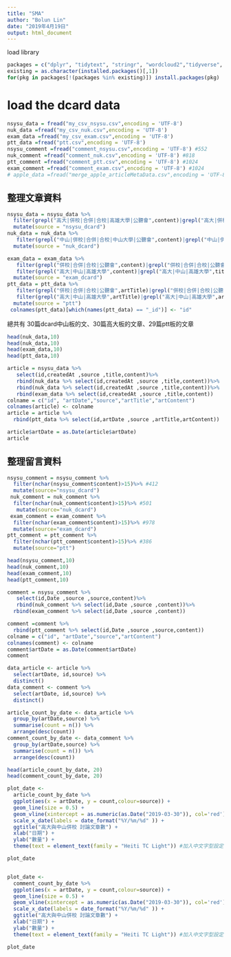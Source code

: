 ```yaml
---
title: "SMA"
author: "Bolun Lin"
date: "2019年4月19日"
output: html_document
---
```

load library
```r
packages = c("dplyr", "tidytext", "stringr", "wordcloud2","tidyverse",'knitr','kableExtra', "ggplot2",'readr','data.table','reshape2','wordcloud','tidyr','scales','jiebaR','sentimentr','htmltools')
existing = as.character(installed.packages()[,1])
for(pkg in packages[!(packages %in% existing)]) install.packages(pkg)
```


# load the dcard data
```r
nsysu_data = fread("my_csv_nsysu.csv",encoding = 'UTF-8')
nuk_data =fread("my_csv_nuk.csv",encoding = 'UTF-8')
exam_data =fread("my_csv_exam.csv",encoding = 'UTF-8')
ptt_data =fread("ptt.csv",encoding = 'UTF-8')
nsysu_comment =fread("comment_nsysu.csv",encoding = 'UTF-8') #552
nuk_comment =fread("comment_nuk.csv",encoding = 'UTF-8') #818
ptt_comment =fread("comment_ptt.csv",encoding = 'UTF-8') #1024
exam_comment =fread("comment_exam.csv",encoding = 'UTF-8') #1024
# apple_data =fread("merge_apple_articleMetaData.csv",encoding = 'UTF-8') #蘋果資料不佳
```

## 整理文章資料
```r
nsysu_data = nsysu_data %>%
  filter(grepl("高大|併校|合併|合校|高雄大學|公聽會",content)|grepl("高大|併校|合併|合校|高雄大學|公聽會",title))%>%
  mutate(source = "nsysu_dcard")
nuk_data = nuk_data %>%
   filter(grepl("中山|併校|合併|合校|中山大學|公聽會",content)|grepl("中山|併校|合併|合校|中山大學|公聽會",title)) %>%
  mutate(source = "nuk_dcard")

exam_data = exam_data %>%
   filter(grepl("併校|合併|合校|公聽會",content)|grepl("併校|合併|合校|公聽會",title)) %>%
   filter(grepl("高大|中山|高雄大學",content)|grepl("高大|中山|高雄大學",title)) %>%
  mutate(source = "exam_dcard")
ptt_data = ptt_data %>%
   filter(grepl("併校|合併|合校|公聽會",artTitle)|grepl("併校|合併|合校|公聽會",artContent)) %>%
   filter(grepl("高大|中山|高雄大學",artTitle)|grepl("高大|中山|高雄大學",artContent)) %>%
  mutate(source = "ptt")
 colnames(ptt_data)[which(names(ptt_data) == "_id")] <- "id"
```
 總共有 30篇dcard中山板的文、30篇高大板的文章、29篇ptt板的文章
 
```r
head(nuk_data,10)
head(nuk_data,10)
head(exam_data,10)
head(ptt_data,10)
``` 
 
 
 
```r
article = nsysu_data %>%
   select(id,createdAt ,source ,title,content)%>% 
   rbind(nuk_data %>% select(id,createdAt ,source ,title,content))%>%
   rbind(nuk_data %>% select(id,createdAt ,source ,title,content))%>%
   rbind(exam_data %>% select(id,createdAt ,source ,title,content))
colname = c("id", "artDate","source","artTitle","artContent")
colnames(article) <- colname
article = article %>%
  rbind(ptt_data %>% select(id,artDate ,source ,artTitle,artContent))

article$artDate = as.Date(article$artDate)
article
```
## 整理留言資料
```r
nsysu_comment = nsysu_comment %>%
  filter(nchar(nsysu_comment$content)>15)%>% #412
  mutate(source="nsysu_dcard")
 nuk_comment = nuk_comment %>%
  filter(nchar(nuk_comment$content)>15)%>% #501
   mutate(source="nuk_dcard")
 exam_comment = exam_comment %>%
  filter(nchar(exam_comment$content)>15)%>% #978
  mutate(source="exam_dcard")
ptt_comment = ptt_comment %>%
  filter(nchar(ptt_comment$content)>15)%>% #386
  mutate(source="ptt")
```

```r
head(nsysu_comment,10)
head(nuk_comment,10)
head(exam_comment,10)
head(ptt_comment,10)
```

```r
comment = nsysu_comment %>%
   select(id,Date ,source ,source,content)%>% 
   rbind(nuk_comment %>% select(id,Date ,source ,content))%>%
  rbind(exam_comment %>% select(id,Date ,source ,content))

comment =comment %>%
  rbind(ptt_comment %>% select(id,Date ,source ,source,content))
colname = c("id", "artDate","source","artContent")
colnames(comment) <- colname
comment$artDate = as.Date(comment$artDate)
comment
```



```r
data_article <- article %>% 
  select(artDate, id,source) %>% 
  distinct()
data_comment <- comment %>% 
  select(artDate, id,source) %>% 
  distinct()
```


```r
article_count_by_date <- data_article %>% 
  group_by(artDate,source) %>% 
  summarise(count = n()) %>% 
  arrange(desc(count))
comment_count_by_date <- data_comment %>% 
  group_by(artDate,source) %>% 
  summarise(count = n()) %>% 
  arrange(desc(count))

head(article_count_by_date, 20)
head(comment_count_by_date, 20)
```

```r
plot_date <- 
  article_count_by_date %>% 
  ggplot(aes(x = artDate, y = count,colour=source)) +
  geom_line(size = 0.5) + 
  geom_vline(xintercept = as.numeric(as.Date("2019-03-30")), col='red') + 
  scale_x_date(labels = date_format("%Y/%m/%d" )) +
  ggtitle("高大與中山併校 討論文章數") + 
  xlab("日期") + 
  ylab("數量") + 
  theme(text = element_text(family = "Heiti TC Light")) #加入中文字型設定，避免中文字顯示錯誤。

plot_date


plot_date <- 
  comment_count_by_date %>% 
  ggplot(aes(x = artDate, y = count,colour=source)) +
  geom_line(size = 0.5) + 
  geom_vline(xintercept = as.numeric(as.Date("2019-03-30")), col='red') + 
  scale_x_date(labels = date_format("%Y/%m/%d" )) +
  ggtitle("高大與中山併校 討論文章數") + 
  xlab("日期") + 
  ylab("數量") + 
  theme(text = element_text(family = "Heiti TC Light")) #加入中文字型設定，避免中文字顯示錯誤。

plot_date

```



```r

```

